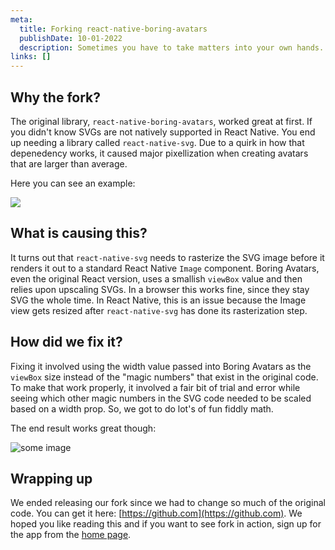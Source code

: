 ```yaml
---
meta:
  title: Forking react-native-boring-avatars
  publishDate: 10-01-2022
  description: Sometimes you have to take matters into your own hands. We forked react-native-boring-avatars because it the drawing method produced low resolution output at large sizes.
links: []
---
```


## Why the fork?

The original library, `react-native-boring-avatars`, worked great at first. If you didn't know SVGs are not natively supported in React Native. You end up needing a library called `react-native-svg`. Due to a quirk in how that depenedency works, it caused major pixellization when creating avatars that are larger than average.

Here you can see an example:

![]("~/images/scott-graham-OQMZwNd3ThU-unsplash.jpg")

## What is causing this?

It turns out that `react-native-svg` needs to rasterize the SVG image before it renders it out to a standard React Native `Image` component. Boring Avatars, even the original React version, uses a smallish `viewBox` value and then relies upon upscaling SVGs. In a browser this works fine, since they stay SVG the whole time. In React Native, this is an issue because the Image view gets resized after `react-native-svg` has done its rasterization step.

## How did we fix it?

Fixing it involved using the width value passed into Boring Avatars as the `viewBox` size instead of the "magic numbers" that exist in the original code. To make that work properly, it involved a fair bit of trial and error while seeing which other magic numbers in the SVG code needed to be scaled based on a width prop. So, we got to do lot's of fun fiddly math.

The end result works great though:

![some image](~/images/scott-graham-OQMZwNd3ThU-unsplash.jpg)

## Wrapping up

We ended releasing our fork since we had to change so much of the original code. You can get it here: [https://github.com](https://github.com). We hoped you like reading this and if you want to see fork in action, sign up for the app from the [home page](https://mealection.com).
